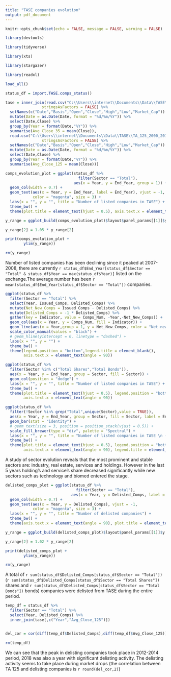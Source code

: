 ```yaml
---
title: "TASE companies evolution"
output: pdf_document
---
```


```r

knitr::opts_chunk$set(echo = FALSE, message = FALSE, warning = FALSE)

```


```r

library(devtools)

library(tidyverse)

library(xts)

library(stargazer)

library(readxl)

load_all()

```


```r

status_df = import.TASE.comps_status()

tase = inner_join(read.csv("C:\\Users\\internet\\Documents\\Data\\TASE\\TA_35_2000_2019.csv",
                stringsAsFactors = FALSE) %>% 
  setNames(c("Date","Basis","Open","Close","High","Low","Market_Cap")) %>% 
  mutate(Date = as.Date(Date, format = "%d/%m/%Y")) %>% 
  select(Date,Close) %>% 
  group_by(Year = format(Date,"%Y")) %>% 
  summarise(Avg_Close_35 = mean(Close)),
  read.csv("C:\\Users\\internet\\Documents\\Data\\TASE\\TA_125_2000_2019.csv",
                stringsAsFactors = FALSE) %>% 
  setNames(c("Date","Basis","Open","Close","High","Low","Market_Cap")) %>% 
  mutate(Date = as.Date(Date, format = "%d/%m/%Y")) %>% 
  select(Date,Close) %>% 
  group_by(Year = format(Date,"%Y")) %>% 
  summarise(Avg_Close_125 = mean(Close)))

```


```r

comps_evolution_plot = ggplot(status_df %>% 
                                filter(Sector == "Total"),
                              aes(x = Year, y = End_Year, group = 1)) + 
  geom_col(width = 0.7) + 
  geom_text(aes(x = Year, y = End_Year, label = End_Year), vjust = -1,
            color = "magenta", size = 3) + 
  labs(x = "", y = "", title = "Number of listed companies in TASE") + 
  theme_bw() + 
  theme(plot.title = element_text(hjust = 0.5), axis.text.x = element_text(angle = 90))

y_range = ggplot_build(comps_evolution_plot)$layout$panel_params[[1]]$y.range

y_range[2] = 1.05 * y_range[2]

print(comps_evolution_plot + 
        ylim(y_range))

rm(y_range)

```

Number of listed companies has been declining since it peaked at 2007-2008, there are currently 
`r status_df$End_Year[status_df$Sector == "Total" & status_df$Year == max(status_df$Year)]` listed
on the exchange.The average number has been `r mean(status_df$End_Year[status_df$Sector == "Total"])`
companies.

```r

ggplot(status_df %>% 
  filter(Sector == "Total") %>% 
  select(Year, Issued_Comps, Delisted_Comps) %>% 
  mutate(Net_New_Comps = Issued_Comps - Delisted_Comps) %>% 
  mutate(Delisted_Comps = -1 * Delisted_Comps) %>% 
  gather(key = Indicator, value = Comps_Num, -Year,-Net_New_Comps)) + 
  geom_col(aes(x = Year, y = Comps_Num, fill = Indicator)) +
  geom_line(aes(x = Year,group = 1, y = Net_New_Comps, color = "Net new comps")) + 
  scale_color_manual(values = "black") + 
  # geom_hline(yintercept = 0, linetype = "dashed") + 
  labs(x = "", y = "") + 
  theme_bw() + 
  theme(legend.position = "bottom",legend.title = element_blank(),
        axis.text.x = element_text(angle = 90))

```


```r

ggplot(status_df %>% 
  filter(Sector %in% c("Total Shares","Total Bonds")),
  aes(x = Year, y = End_Year, group = Sector, fill = Sector)) + 
  geom_col(position = "dodge") + 
  labs(x = "", y = "", title = "Number of listed companies in TASE") + 
  theme_bw() + 
  theme(plot.title = element_text(hjust = 0.5), legend.position = "bottom",
        axis.text.x = element_text(angle = 90))

```


```r

ggplot(status_df %>% 
  filter(!Sector %in% grep("Total",unique(Sector),value = TRUE)),
  aes(x = Year, y = End_Year, group = Sector, fill = Sector, label = End_Year)) + 
  geom_bar(stat = "identity") + 
  # geom_text(size = 3, position = position_stack(vjust = 0.5)) + 
  scale_fill_brewer(type = "div", palette = "Spectral") + 
  labs(x = "", y = "", title = "Number of listed companies in TASE \n (by sector)") + 
  theme_bw() + 
  theme(plot.title = element_text(hjust = 0.5), legend.position = "bottom",
        axis.text.x = element_text(angle = 90), legend.title = element_blank())

```

A study of sector evolution reveals that the most prominent and stable sectors are: industry,
real estate, services and holdings. However in the last 5 years holding's and service's share
decreased significantly while new sectors such as technology and biomed entered the stage.


\subsection{Delisting companies}

```r

delisted_comps_plot = ggplot(status_df %>% 
                               filter(Sector == "Total"),
                             aes(x = Year, y = Delisted_Comps, label = Delisted_Comps)) + 
  geom_col(width = 0.7) + 
  geom_text(aes(x = Year, y = Delisted_Comps), vjust = -1,
            color = "magenta", size = 3) + 
  labs(x = "", y = "", title = "Number of delisted companies") + 
  theme_bw() + 
  theme(axis.text.x = element_text(angle = 90), plot.title = element_text(hjust = 0.5))

y_range = ggplot_build(delisted_comps_plot)$layout$panel_params[[1]]$y.range

y_range[2] = 1.02 * y_range[2]

print(delisted_comps_plot + 
        ylim(y_range))

rm(y_range)

```

A total of `r sum(status_df$Delisted_Comps[status_df$Sector == "Total"])` (`r sum(status_df$Delisted_Comps[status_df$Sector == "Total Shares"])` shares and `r sum(status_df$Delisted_Comps[status_df$Sector == "Total Bonds"])` bonds) companies were delisted from TASE during the entire period.

```r

temp_df = status_df %>% 
  filter(Sector == "Total") %>% 
  select(Year, Delisted_Comps) %>% 
  inner_join(tase[,c("Year","Avg_Close_125")])


del_cor = cor(diff(temp_df$Delisted_Comps),diff(temp_df$Avg_Close_125))

rm(temp_df)

```


We can see that the peak in delisting companies took place in 2012-2014 period, 2018 was also a year with significant delisting activity. The delisting activity seems to take place during market drops (the correlation between TA 125 and delisting companies is `r round(del_cor,2)`)
